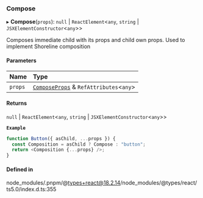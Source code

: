 ### Compose

▸ **Compose**(`props`): `null` \| `ReactElement`\<`any`, `string` \| `JSXElementConstructor`\<`any`\>\>

Composes immediate child with its props and child own props.
Used to implement Shoreline composition

#### Parameters

| Name    | Type                                                                    |
| :------ | :---------------------------------------------------------------------- |
| `props` | [`ComposeProps`](interfaces/ComposeProps.md) & `RefAttributes`\<`any`\> |

#### Returns

`null` \| `ReactElement`\<`any`, `string` \| `JSXElementConstructor`\<`any`\>\>

**`Example`**

```ts
function Button({ asChild, ...props }) {
  const Composition = asChild ? Compose : "button";
  return <Composition {...props} />;
}
```

#### Defined in

node_modules/.pnpm/@types+react@18.2.14/node_modules/@types/react/ts5.0/index.d.ts:355
